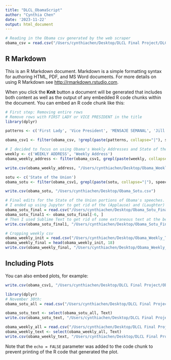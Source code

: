 ```yaml
---
title: "DLCL_ObamaScript"
author: "Cynthia Chen"
date: '2023-11-22'
output: html_document
---
```


```r
# Reading in the Obama csv generated by the web scraper
obama_csv = read.csv("/Users/cynthiachen/Desktop/DLCL Final Project/DLCL Final - OBAMA/Obama.csv")
```

## R Markdown

This is an R Markdown document. Markdown is a simple formatting syntax for authoring HTML, PDF, and MS Word documents. For more details on using R Markdown see <http://rmarkdown.rstudio.com>.

When you click the **Knit** button a document will be generated that includes both content as well as the output of any embedded R code chunks within the document. You can embed an R code chunk like this:

```r
# First step: Removing entire rows
# Remove rows with FIRST LADY or VICE PRESIDENT in the title
library(dplyr)

patterns <- c('First Lady', 'Vice President', 'MENSAJE SEMANAL', 'Jill Biden', 'FACT SHEET', 'FLOTUS', 'Declaraciones')

obama_csv1 <- filter(obama_csv, !grepl(paste(patterns, collapse="|"), speech))
```

```r
# I decided to focus on using Obama's Weekly Addresses and State of the Union speeches
weekly <- c('WEEKLY ADDRESS', 'Weekly Address')
obama_weekly_address <- filter(obama_csv1, grepl(paste(weekly, collapse="|"), speech))

write.csv(obama_weekly_address, "/Users/cynthiachen/Desktop/Obama_Weekly.csv")

sotu <- c('State of the Union')
obama_sotu <- filter(obama_csv1, grepl(paste(sotu, collapse="|"), speech))

write.csv(obama_sotu, "/Users/cynthiachen/Desktop/Obama_Sotu.csv")
```


```r
# Final edits for the State of the Union portions of Obama's speeches.
# I ended up using Jupyter to get rid of the (Applause) and (Laughter) parts
obama_sotu_final = read.csv("/Users/cynthiachen/Desktop/Obama_Sotu_Final.csv")
obama_sotu_final1 <- obama_sotu_final[-6, ]
# Then I used Sublime Text to get rid of some extraneous text at the beginning.
write.csv(obama_sotu_final1, "/Users/cynthiachen/Desktop/Obama_Sotu_Final1.csv")
```

```r
# Cropping weekly csv
obama_weekly_init = read.csv("/Users/cynthiachen/Desktop/Obama_Weekly_Test.csv")
obama_weekly_final = head(obama_weekly_init, 18)
write.csv(obama_weekly_final, "/Users/cynthiachen/Desktop/Obama_Weekly_Final.csv")

```


## Including Plots

You can also embed plots, for example:

```r
write.csv(obama_csv1, "/Users/cynthiachen/Desktop/DLCL Final Project/Obama_Cleaned.csv")
```

```r
library(dplyr)
# November 30th:
obama_sotu_all = read.csv("/Users/cynthiachen/Desktop/DLCL Final Project/DLCL Final - OBAMA/FINAL Obama Training Data/Obama_Sotu_Final1.csv")

obama_sotu_text <- select(obama_sotu_all, Text)
write.csv(obama_sotu_text, "/Users/cynthiachen/Desktop/DLCL Final Project/DLCL Final - OBAMA/FINAL Obama Training Data/Obama_Sotu_TextOnly.csv")

```

```r
obama_weekly_all = read.csv("/Users/cynthiachen/Desktop/DLCL Final Project/DLCL Final - OBAMA/FINAL Obama Training Data/Obama_Weekly_Final.csv")
obama_weekly_text <- select(obama_weekly_all, Text)
write.csv(obama_weekly_text, "/Users/cynthiachen/Desktop/DLCL Final Project/DLCL Final - OBAMA/FINAL Obama Training Data/Obama_Weekly_TextOnly.csv")
```



Note that the `echo = FALSE` parameter was added to the code chunk to prevent printing of the R code that generated the plot.

